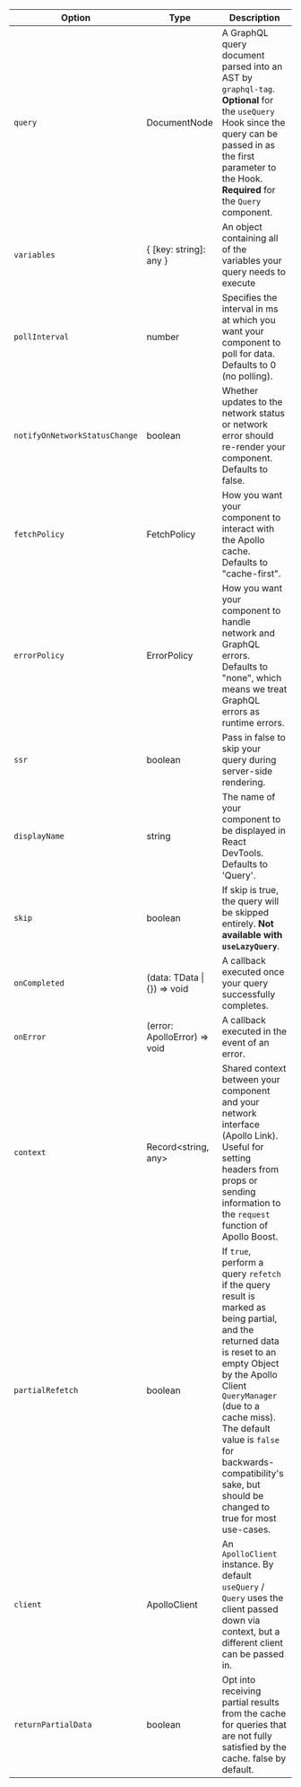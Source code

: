 | Option | Type | Description |
| - | - | - |
| `query` | DocumentNode | A GraphQL query document parsed into an AST by `graphql-tag`. **Optional** for the `useQuery` Hook since the query can be passed in as the first parameter to the Hook. **Required** for the `Query` component. |
| `variables` | { [key: string]: any } | An object containing all of the variables your query needs to execute |
| `pollInterval` | number | Specifies the interval in ms at which you want your component to poll for data. Defaults to 0 (no polling). |
| `notifyOnNetworkStatusChange` | boolean | Whether updates to the network status or network error should re-render your component. Defaults to false. |
| `fetchPolicy` | FetchPolicy | How you want your component to interact with the Apollo cache. Defaults to "cache-first". |
| `errorPolicy` | ErrorPolicy | How you want your component to handle network and GraphQL errors. Defaults to "none", which means we treat GraphQL errors as runtime errors. |
| `ssr` | boolean | Pass in false to skip your query during server-side rendering. |
| `displayName` | string | The name of your component to be displayed in React DevTools. Defaults to 'Query'. |
| `skip` | boolean | If skip is true, the query will be skipped entirely. **Not available with `useLazyQuery`**. |
| `onCompleted` | (data: TData &#124; {}) => void | A callback executed once your query successfully completes. |
| `onError` | (error: ApolloError) => void | A callback executed in the event of an error. |
| `context` | Record&lt;string, any&gt; | Shared context between your component and your network interface (Apollo Link). Useful for setting headers from props or sending information to the `request` function of Apollo Boost. |
| `partialRefetch` | boolean | If `true`, perform a query `refetch` if the query result is marked as being partial, and the returned data is reset to an empty Object by the Apollo Client `QueryManager` (due to a cache miss). The default value is `false` for backwards-compatibility's sake, but should be changed to true for most use-cases. |
| `client` | ApolloClient | An `ApolloClient` instance. By default `useQuery` / `Query` uses the client passed down via context, but a different client can be passed in. |
| `returnPartialData` | boolean | Opt into receiving partial results from the cache for queries that are not fully satisfied by the cache. false by default. |


